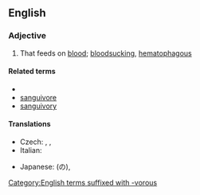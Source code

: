 ==English==

===Adjective===
{{en-adj}}

# That feeds on [[blood]]; [[bloodsucking]], [[hematophagous]]

====Related terms====
* {{l|en|sanguine}}
* [[sanguivore]]
* [[sanguivory]]

====Translations====
{{trans-top|feeding on blood}}
* Czech: {{t|cs|krevsající}}, {{t|cs|sangvivorní}}, {{t|cs|hematofágní}}
* Italian: {{t+|it|sanguivoro}}
{{trans-mid}}
* Japanese: {{t|ja|吸血性}}(の), {{t+|ja|吸血}}
{{trans-bottom}}

[[Category:English terms suffixed with -vorous]]